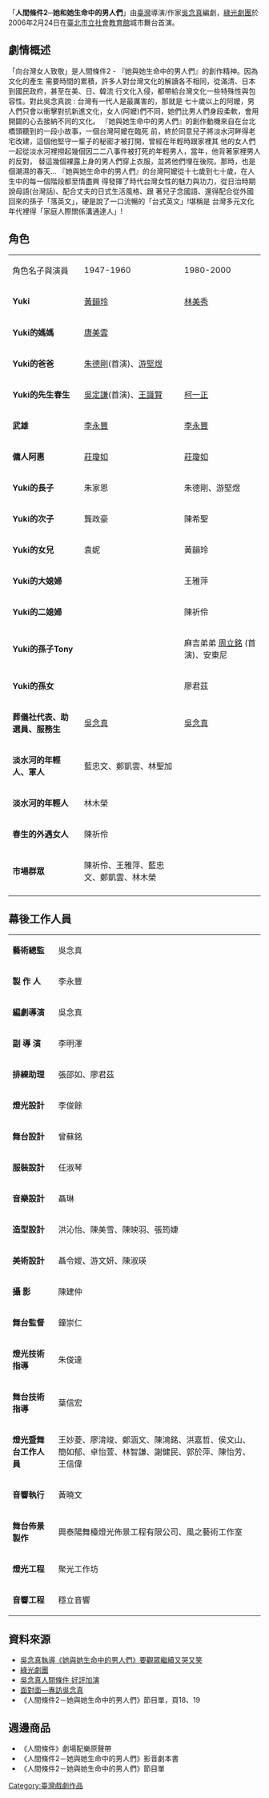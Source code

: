 「'''人間條件2─她和她生命中的男人們'''」由[[臺灣|臺灣]]導演/作家[[吳念真|吳念真]]編劇，[[綠光劇團|綠光劇團]]於2006年2月24日在[[臺北市立社會教育館|臺北市立社會教育館]]城市舞台首演。

{{Infobox Book 
| name         = 人間條件2—她和她生命中的男人們
| title_orig   = 
| translator   = 
| image        = 
| author       = [[吳念真|吳念真]]
| country      = {{TWN}}
| language     = [[臺語|臺語]]、[[華語|華語]]、[[英語|英語]]
| genre        = 劇作
| publisher    = 臺灣：[[圓神出版社|圓神出版社]]
| release_date = 2007年2月27日
| pages        = 160
| isbn         = 9861331816
}}

== 劇情概述 ==
「向台灣女人致敬」是人間條件2 -  『她與她生命中的男人們』的創作精神。因為文化的產生
需要時間的累積，許多人對台灣文化的解讀各不相同，從滿清、日本到國民政府，甚至在美、日、韓流
行文化入侵，都帶給台灣文化一些特殊性與包容性。對此吳念真說 :  台灣有一代人是最厲害的，那就是
七十歲以上的阿嬤，男人們只會以衝擊對抗新進文化，女人(阿嬤)們不同，她們比男人們身段柔軟，會用
開闢的心去接納不同的文化。
『她與她生命中的男人們』的創作動機來自在台北橋頭聽到的一段小故事，一個台灣阿嬤在臨死
前，終於同意兒子將淡水河畔得老宅改建，這個他堅守一輩子的秘密才被打開，曾經在年輕時跟家裡其
他的女人們一起從淡水河裡撈起幾個因二二八事件被打死的年輕男人，當年，他背著家裡男人的反對，
替這幾個裸露上身的男人們穿上衣服，並將他們埋在後院。那時，也是個潮濕的春天…
『她與她生命中的男人們』的台灣阿嬤從十七歲到七十歲，在人生中的每一個階段都至情盡興
得發揮了時代台灣女性的魅力與功力，從日治時期說母語(台灣話)、配合丈夫的日式生活風格、跟
著兒子念國語、還得配合從外國回來的孫子「落英文」，硬是說了一口流暢的「台式英文」!堪稱是
台灣多元文化年代裡得「家庭人際關係溝通達人」!

== 角色 ==
{| class="wikitable"
|- 
| 角色名子與演員 || 1947-1960 || 1980-2000
|- 
| '''Yuki''' || [[黃韻玲|黃韻玲]] || [[林美秀_(演員)|林美秀]]
|- 
| '''Yuki的媽媽''' || [[唐美雲|唐美雲]] || 
|- 
| '''Yuki的爸爸''' || [[朱德剛|朱德剛]](首演)、[[游堅煜|游堅煜]] || 
|- 
| '''Yuki的先生春生''' || [[吳定謙|吳定謙]](首演)、[[王識賢|王識賢]] || [[柯一正|柯一正]]
|- 
| '''武雄''' || [[李永豐|李永豐]] || [[李永豐|李永豐]]
|- 
| '''傭人阿惠''' || [[莊瓊如|莊瓊如]] || [[莊瓊如|莊瓊如]]
|- 
| '''Yuki的長子''' || 朱家恩 || 朱德剛、游堅煜
|- 
| '''Yuki的次子''' || 龔政豪 || 陳希聖
|- 
| '''Yuki的女兒''' || 袁妮 || 黃韻玲
|- 
| '''Yuki的大媳婦''' ||  || 王雅萍
|- 
| '''Yuki的二媳婦''' ||  || 陳祈伶
|- 
| '''Yuki的孫子Tony''' ||  || 麻吉弟弟 [[周立銘|周立銘]] (首演)、安東尼
|- 
| '''Yuki的孫女''' ||  || 廖君茲
|-
| '''葬儀社代表、助選員、服務生''' || [[吳念真|吳念真]] || [[吳念真|吳念真]] 
|-
| '''淡水河的年輕人、軍人''' || 藍忠文、鄭凱雲、林聖加
|-
| '''淡水河的年輕人''' || 林木榮
|-
| '''春生的外遇女人''' || 陳祈伶
|-
| '''市場群眾''' || 陳祈伶、王雅萍、藍忠文、鄭凱雲、林木榮
|-
|}

== 幕後工作人員 ==
{| class="wikitable"
|- 
| '''藝術總監''' || 吳念真
|- 
| '''製 作 人''' || 李永豐
|- 
| '''編劇導演''' || 吳念真
|- 
| '''副 導 演''' || 李明澤
|- 
| '''排練助理''' || 張邵如、廖君茲
|- 
| '''燈光設計''' || 李俊餘
|- 
| '''舞台設計''' || 曾蘇銘
|- 
| '''服裝設計''' || 任淑琴
|- 
| '''音樂設計''' || 聶琳
|- 
| '''造型設計''' || 洪沁怡、陳美雪、陳映羽、張筠婕
|- 
| '''美術設計''' || 聶令嬡、游文妍、陳淑瑛
|- 
| '''攝    影''' || 陳建仲
|- 
| '''舞台監督''' || 鐘崇仁
|- 
| '''燈光技術指導''' || 朱俊達
|- 
| '''舞台技術指導''' || 葉信宏
|- 
| '''燈光暨舞台工作人員''' || 王妙菱、廖淯竣、鄭涵文、陳鴻銘、洪嘉哲、侯文山、簡如郁、卓怡萱、林智謙、謝健民、郭於萍、陳怡芳、王信偉
|- 
| '''音響執行''' || 黃曉文
|- 
| '''舞台佈景製作''' || 興泰陽舞檯燈光佈景工程有限公司、風之藝術工作室
|- 
| '''燈光工程''' || 聚光工作坊
|- 
| '''音響工程''' || 穩立音響
|}

== 資料來源 ==
*[https://web.archive.org/web/20070808225851/http://www.libertytimes.com.tw/2006/new/jan/11/today-art3.htm 吳念真執導《她與她生命中的男人們》要觀眾繼續又哭又笑]
*[https://web.archive.org/web/20080214235346/http://www.greenray.org.tw/greenray.htm 綠光劇團]
*[https://web.archive.org/web/20080618174732/http://www.libertytimes.com.tw/2007/new/feb/27/today-art2.htm 吳念真人間條件 好評加演]
*[https://web.archive.org/web/20070404163954/http://www.libertytimes.com.tw/2007/new/feb/15/today-article1.htm 面對面—專訪吳念真]
*《人間條件2－她與她生命中的男人們》節目單，頁18、19

== 週邊商品 ==
*《人間條件》劇場配樂原聲帶
*《人間條件2－她與她生命中的男人們》影音劇本書
*《人間條件2－她與她生命中的男人們》節目單
[[Category:臺灣戲劇作品|Category:臺灣戲劇作品]]
